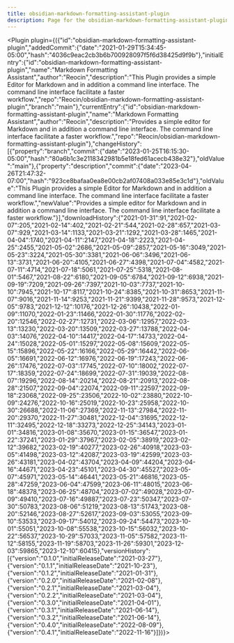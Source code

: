 ---
title: obsidian-markdown-formatting-assistant-plugin
description: Page for the obsidian-markdown-formatting-assistant-plugin plugin.
---


<Plugin plugin={({"id":"obsidian-markdown-formatting-assistant-plugin","addedCommit":{"date":"2021-01-29T15:34:45-05:00","hash":"4036c9eac2cb3b6b700928097f5f6d38425d9f9b"},"initialEntry":{"id":"obsidian-markdown-formatting-assistant-plugin","name":"Markdown Formatting Assistant","author":"Reocin","description":"This Plugin provides a simple Editor for Markdown and in addition a command line interface. The command line interface facilitate a faster workflow.","repo":"Reocin/obsidian-markdown-formatting-assistant-plugin","branch":"main"},"currentEntry":{"id":"obsidian-markdown-formatting-assistant-plugin","name":"Markdown Formatting Assistant","author":"Reocin","description":"Provides a simple editor for Markdown and in addition a command line interface. The command line interface facilitate a faster workflow.","repo":"Reocin/obsidian-markdown-formatting-assistant-plugin"},"changeHistory":[{"property":"branch","commit":{"date":"2023-01-25T16:15:30-05:00","hash":"80a6b1c3e2118342981b5e18fed61acecb438e32"},"oldValue":"main"},{"property":"description","commit":{"date":"2023-04-26T21:47:32-07:00","hash":"923ce8bafaa0ea8e00cb2af07408a033e85e3c1d"},"oldValue":"This Plugin provides a simple Editor for Markdown and in addition a command line interface. The command line interface facilitate a faster workflow.","newValue":"Provides a simple editor for Markdown and in addition a command line interface. The command line interface facilitate a faster workflow."}],"downloadHistory":{"2021-01-31":91,"2021-02-07":205,"2021-02-14":402,"2021-02-21":544,"2021-02-28":657,"2021-03-07":929,"2021-03-14":1133,"2021-03-21":1292,"2021-03-28":1465,"2021-04-04":1740,"2021-04-11":2147,"2021-04-18":2223,"2021-04-25":2455,"2021-05-02":2686,"2021-05-09":2857,"2021-05-16":3049,"2021-05-23":3224,"2021-05-30":3381,"2021-06-06":3496,"2021-06-13":3731,"2021-06-20":4105,"2021-06-27":4398,"2021-07-04":4582,"2021-07-11":4714,"2021-07-18":5061,"2021-07-25":5318,"2021-08-01":5467,"2021-08-22":6180,"2021-09-05":6784,"2021-09-12":6938,"2021-09-19":7209,"2021-09-26":7397,"2021-10-03":7737,"2021-10-10":7945,"2021-10-17":8117,"2021-10-24":8385,"2021-10-31":8653,"2021-11-07":9016,"2021-11-14":9253,"2021-11-21":9399,"2021-11-28":9573,"2021-12-05":9783,"2021-12-12":10176,"2021-12-26":10438,"2022-01-09":11070,"2022-01-23":11466,"2022-01-30":11776,"2022-02-20":12546,"2022-02-27":12731,"2022-03-06":12957,"2022-03-13":13230,"2022-03-20":13509,"2022-03-27":13788,"2022-04-03":14076,"2022-04-10":14417,"2022-04-17":14733,"2022-04-24":15028,"2022-05-01":15297,"2022-05-08":15609,"2022-05-15":15896,"2022-05-22":16166,"2022-05-29":16442,"2022-06-05":16691,"2022-06-12":16976,"2022-06-19":17243,"2022-06-26":17476,"2022-07-03":17745,"2022-07-10":18002,"2022-07-17":18359,"2022-07-24":18699,"2022-07-31":19039,"2022-08-07":19296,"2022-08-14":20214,"2022-08-21":20913,"2022-08-28":21507,"2022-09-04":22074,"2022-09-11":22597,"2022-09-18":23068,"2022-09-25":23506,"2022-10-02":23880,"2022-10-09":24276,"2022-10-16":25019,"2022-10-23":25958,"2022-10-30":26688,"2022-11-06":27369,"2022-11-13":27984,"2022-11-20":29370,"2022-11-27":30481,"2022-12-04":31695,"2022-12-11":32495,"2022-12-18":33273,"2022-12-25":34143,"2023-01-01":34816,"2023-01-08":35670,"2023-01-15":36547,"2023-01-22":37241,"2023-01-29":37967,"2023-02-05":38919,"2023-02-12":39682,"2023-02-19":40277,"2023-02-26":40918,"2023-03-05":41498,"2023-03-12":42087,"2023-03-19":42599,"2023-03-26":43181,"2023-04-02":43704,"2023-04-09":44204,"2023-04-16":44671,"2023-04-23":45101,"2023-04-30":45527,"2023-05-07":45971,"2023-05-14":46441,"2023-05-21":46816,"2023-05-28":47259,"2023-06-04":47599,"2023-06-11":48015,"2023-06-18":48378,"2023-06-25":48704,"2023-07-02":49028,"2023-07-09":49410,"2023-07-16":49887,"2023-07-23":50347,"2023-07-30":50783,"2023-08-06":51219,"2023-08-13":51743,"2023-08-20":52146,"2023-08-27":52617,"2023-09-03":53055,"2023-09-10":53533,"2023-09-17":54012,"2023-09-24":54473,"2023-10-01":55051,"2023-10-08":55538,"2023-10-15":56032,"2023-10-22":56537,"2023-10-29":57033,"2023-11-05":57582,"2023-11-12":58155,"2023-11-19":58703,"2023-11-26":59301,"2023-12-03":59865,"2023-12-10":60415},"versionHistory":[{"version":"0.1.0","initialReleaseDate":"2021-03-27"},{"version":"0.1.1","initialReleaseDate":"2021-10-23"},{"version":"0.1.2","initialReleaseDate":"2021-01-31"},{"version":"0.2.0","initialReleaseDate":"2021-02-08"},{"version":"0.2.1","initialReleaseDate":"2021-03-04"},{"version":"0.2.2","initialReleaseDate":"2021-03-04"},{"version":"0.3.0","initialReleaseDate":"2021-04-01"},{"version":"0.3.1","initialReleaseDate":"2021-06-14"},{"version":"0.3.2","initialReleaseDate":"2021-06-14"},{"version":"0.4.0","initialReleaseDate":"2022-08-09"},{"version":"0.4.1","initialReleaseDate":"2022-11-16"}]})}></Plugin>